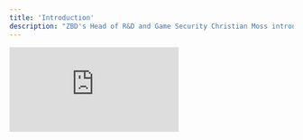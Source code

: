 ```yaml
---
title: 'Introduction'
description: "ZBD's Head of R&D and Game Security Christian Moss introduces us to the series."
---
```


<iframe
  className="w-full aspect-video rounded-lg"
  src="https://www.youtube.com/embed/kc_Ki3s3fI0"
  title="ZBD Dev - Introduction"
  frameborder="0"
  allow="accelerometer; autoplay; clipboard-write; encrypted-media; gyroscope; picture-in-picture"
  allowfullscreen
></iframe>

